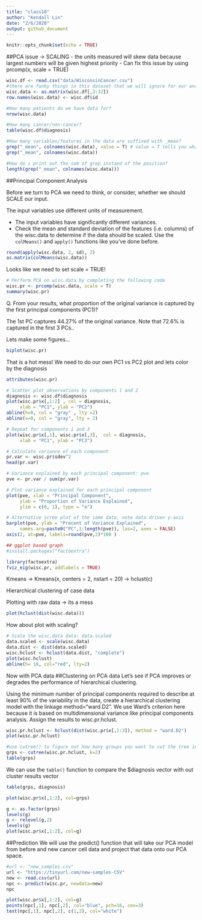 ```yaml
---
title: "class10"
author: "Kendall Lin"
date: "2/6/2020"
output: github_document
---
```


```r
knitr::opts_chunk$set(echo = TRUE)
```

##PCA issue -> SCALING
- the units measured will skew data because largest numbers will be given highest priority 
- Can fix this issue by using prcomp(x, scale = TRUE)

```r
wisc.df <- read.csv("data/WisconsinCancer.csv")
#there are funky things in this dataset that we will ignore for our analysis, this includes the first and second ID and diagnosis columns and the last X column -> wand columns 3 to 32
wisc.data <- as.matrix(wisc.df[,3:32])
row.names(wisc.data) <- wisc.df$id

#How many patients do we have data for? 
nrow(wisc.data)

#How many cancer/non-cancer?
table(wisc.df$diagnosis)
```


```r
#How many variables/features in the data are suffixed with _mean?
grep("_mean", colnames(wisc.data), value = T) # value = T tells you what the matches are and Value = F tells where they are
grep("_mean", colnames(wisc.data))

#How do i print out the sum of grep instaed of the position?
length(grep("_mean", colnames(wisc.data)))
```



##Principal Component Analysis

Before we turn to PCA we need to think, or consider, whether we should SCALE our input.

The input variables use different units of measurement.

- The input variables have significantly different variances.
- Check the mean and standard deviation of the features (i.e. columns) of the wisc.data to determine if the data should be scaled. Use the `colMeans()` and `apply()` functions like you’ve done before.


```r
round(apply(wisc.data, 2, sd), 2)
as.matrix(colMeans(wisc.data))
```

Looks like we need to set scale = TRUE!

```r
# Perform PCA on wisc.data by completing the following code
wisc.pr <- prcomp(wisc.data, scale = T)
summary(wisc.pr)

```


Q. From your results, what proportion of the original variance is captured by the first principal components (PC1)?

The 1st PC captures 44.27% of the original variance. Note that 72.6% is captured in the first 3 PCs..

Lets make some figures...

```r
biplot(wisc.pr)
```
That is a hot mess! We need to do our own PC1 vs PC2 plot and lets color by the diagnosis
```r
attributes(wisc.pr)
```

```r
# Scatter plot observations by components 1 and 2
diagnosis <- wisc.df$diagnosis
plot(wisc.pr$x[,1:2] , col = diagnosis, 
     xlab = "PC1", ylab = "PC2")
abline(h=0, col = "gray" , lty =2)
abline(v=0, col = "gray", lty = 2)
```

```r
# Repeat for components 1 and 3
plot(wisc.pr$x[,1], wisc.pr$x[,3],  col = diagnosis, 
     xlab = "PC1", ylab = "PC3")
```

```r
# Calculate variance of each component
pr.var <- wisc.pr$sdev^2
head(pr.var)
```

```r
# Variance explained by each principal component: pve
pve <- pr.var / sum(pr.var)

# Plot variance explained for each principal component
plot(pve, xlab = "Principal Component", 
     ylab = "Proportion of Variance Explained", 
     ylim = c(0, 1), type = "o")
```

```r
# Alternative scree plot of the same data, note data driven y-axis
barplot(pve, ylab = "Precent of Variance Explained",
     names.arg=paste0("PC",1:length(pve)), las=2, axes = FALSE)
axis(2, at=pve, labels=round(pve,2)*100 )
```

```r
## ggplot based graph
#install.packages("factoextra")
```
```r
library(factoextra)
fviz_eig(wisc.pr, addlabels = TRUE)
```


Kmeans
-> Kmeans(x, centers = 2, nstart = 20)
-> hclust(c)


Hierarchical clustering of case data

Plotting with raw data -> its a mess
```r
plot(hclust(dist(wisc.data)))
```

How about plot with scaling?
```r
# Scale the wisc.data data: data.scaled
data.scaled <- scale(wisc.data)
data.dist <- dist(data.scaled)
wisc.hclust <- hclust(data.dist, "complete")
plot(wisc.hclust)
abline(h= 18, col="red", lty=2)
```

Now with PCA data
##Clustering on PCA data
Let’s see if PCA improves or degrades the performance of hierarchical clustering.

Using the minimum number of principal components required to describe at least 90% of the variability in the data, create a hierarchical clustering model with the linkage method="ward.D2". We use Ward’s criterion here because it is based on multidimensional variance like principal components analysis. Assign the results to wisc.pr.hclust.

```r
wisc.pr.hclust <- hclust(dist(wisc.pr$x[,1:3]), method = "ward.D2")
plot(wisc.pr.hclust)

#use cutree() to figure out how many groups you want to cut the tree into -> you can cut at a height with h=_ or cut into a specified number of groups with k = _
grps <- cutree(wisc.pr.hclust, k=2)
table(grps)
```

We can use the `table()` function to compare the $diagnosis vector with out cluster results vector

```r
table(grps, diagnosis)
```

```r
plot(wisc.pr$x[,1:2], col=grps)
```

```r
g <- as.factor(grps)
levels(g)
g <- relevel(g,2)
levels(g)
plot(wisc.pr$x[,1:2], col=g)
```



##Prediction
We will use the predict() function that will take our PCA model from before and new cancer cell data and project that data onto our PCA space.

```r
#url <- "new_samples.csv"
url <- "https://tinyurl.com/new-samples-CSV"
new <- read.csv(url)
npc <- predict(wisc.pr, newdata=new)
npc
```

```r
plot(wisc.pr$x[,1:2], col=g)
points(npc[,1], npc[,2], col="blue", pch=16, cex=3)
text(npc[,1], npc[,2], c(1,2), col="white")
```





